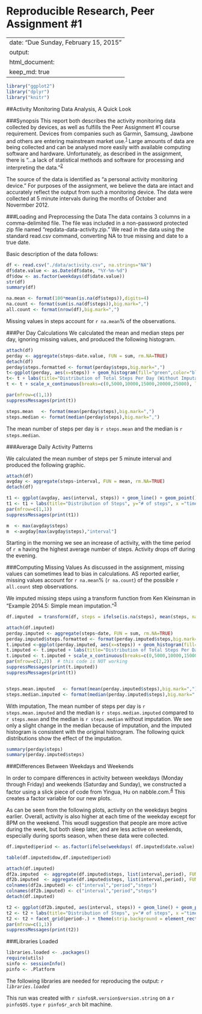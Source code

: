 Reproducible Research, Peer Assignment #1
=========================================
---
date: "Due Sunday, February 15, 2015"
output: 
  html_document:
    keep_md: true
---

```r
library("ggplot2")
library("dplyr")
library("knitr")
```


##Activity Monitoring Data Analysis, A Quick Look

###Synopsis
This report both describes the activity monitoring data collected by devices, as well as fulfills the Peer Assignment #1 course requirement.  Devices from companies such as Garmin, Samsung, Jawbone and others are entering mainstream market use.<sup>[1][1]</sup>  Large amounts of data are being collected and can be analysed more easily with available computing software and hardware.  Unfortunately, as described in the assignment, there is "...a lack of statistical methods and software for processing and interpreting the data."<sup>[2][2]</sup> 

The source of the data is identified as "a personal activity monitoring device."  For purposes of the assignment, we believe the data are intact and accurately reflect the output from such a monitoring device.  The data were collected at 5 minute intervals during the months of October and Novermber 2012.

###Loading and Preprocessing the Data
The data contains 3 columns in a comma-delimited file.  The file was included in a non-password protected zip file named "repdata-data-activity.zip." We read in the data using the standard read.csv command, converting NA to true missing and date to a true date.  

Basic description of the data follows:
```r
df <- read.csv("./data/activity.csv", na.strings="NA")
df$date.value <- as.Date(df$date, "%Y-%m-%d")
df$dow <- as.factor(weekdays(df$date.value))
str(df)
summary(df)
```

```r
na.mean <- format(100*mean(is.na(df$steps)),digits=4)
na.count <- format(sum(is.na(df$steps)),big.mark=",")
all.count <- format(nrow(df),big.mark=",")
```
Missing values in steps account for `r na.mean`% of the observations.


###Per Day Calculations
We calculated the mean and median steps per day, ignoring missing values, and produced the following histogram.

```r
attach(df)
perday <- aggregate(steps~date.value, FUN = sum, rm.NA=TRUE)
detach(df)
perday$steps.formatted <- format(perday$steps,big.mark=",")
t<-ggplot(perday, aes(x=steps)) + geom_histogram(fill="green",color="black",) 
t<- t + labs(title="Distribution of Total Steps Per Day (Without Imputation)", y="# of days", x ="steps taken") + scale_y_continuous(breaks=seq(c(0:10))) 
t <- t + scale_x_continuous(breaks=c(0,5000,10000,15000,20000,25000), labels=c("0","5,000","10,000","15000","20,000","25000"))

par(mfrow=c(1,1))
suppressMessages(print(t))

steps.mean   <- format(mean(perday$steps),big.mark=",")
steps.median <- format(median(perday$steps),big.mark=",")
```

The mean number of steps per day is `r steps.mean` and the median is `r steps.median`.


###Average Daily Activity Patterns

We calculated the mean number of steps per 5 minute interval and produced the following graphic.  

```r
attach(df)
avgday <- aggregate(steps~interval, FUN = mean, rm.NA=TRUE)
detach(df)

t1 <- ggplot(avgday, aes(interval, steps)) + geom_line() + geom_point()
t1 <- t1 + labs(title="Distribution of Steps", y="# of steps", x ="time of day") + scale_x_continuous(breaks=c(0,400,800,1200,1600,2000,2400),labels=c("12:01 AM","4 AM","8 AM","Noon","4 PM","8 PM","11:59PM"))
par(mfrow=c(1,1))
suppressMessages(print(t1))

m  <- max(avgday$steps)
m  <-avgday[max(avgday$steps),"interval"]
```

Starting in the morning we see an increase of activity, with the time period of `r m` having the highest average number of steps.  Activity drops off during the evening.

###Computing Missing Values
As discussed in the assignment, missing values can sometimes lead to bias in calculations.  AS reported earlier, missing values account for `r na.mean`% (`r na.count`) of the possible `r all.count` step observations.

We imputed missing steps using a transform function from Ken Kleinsman in "Example 2014.5: Simple mean imputation."<sup>[3][3]</sup>


```r
df.imputed  = transform(df, steps = ifelse(is.na(steps), mean(steps, na.rm=TRUE), steps))
```

```r
attach(df.imputed)
perday.imputed <- aggregate(steps~date, FUN = sum, rm.NA=TRUE)
perday.imputed$steps.formatted <- format(perday.imputed$steps,big.mark=",")
t.imputed <-ggplot(perday.imputed, aes(x=steps)) + geom_histogram(fill="green",color="black",)
t.imputed <- t.imputed + labs(title="Distribution of Total Steps Per Day (With Imputation)", y="# of days", x ="steps taken") + scale_y_continuous(breaks=seq(c(0:10))) 
t.imputed <- t.imputed + scale_x_continuous(breaks=c(0,5000,10000,15000,20000,25000), labels=c("0","5,000","10,000","15000","20,000","25000"))
par(mfrow=c(2,2))  # this code is NOT working
suppressMessages(print(t.imputed))
suppressMessages(print(t))


steps.mean.imputed   <- format(mean(perday.imputed$steps),big.mark=",")
steps.median.imputed <- format(median(perday.imputed$steps),big.mark=",")
```

With imputation, The mean number of steps per day is `r steps.mean.imputed` and the median is `r steps.median.imputed` compared to `r steps.mean` and the median is `r steps.median` without imputation.  We see only a slight change in the median because of imputation, and the imputed histogram is consistent with the original histrogram.  The following quick distributions show the effect of the imputation.

```r
summary(perday$steps)
summary(perday.imputed$steps)
```

###Differences Between Weekdays and Weekends

In order to compare differences in activity between weekdays (Monday through Friday) and weekends (Saturday and Sunday), we constructed a factor using a slick piece of code from Yingua, Hu on nabble.com.<sup>[4][4]</sup>  This creates a factor variable for our new plots.

As can be seen from the following plots, activity on the weekdays begins earlier.  Overall, activity is also higher at each time of the weekday except for 8PM on the weekend.  This woudl suggestion that people are more active during the week, but both sleep later, and are less active on weekends, especially during sports season, when these data were collected.

```r

df.imputed$period <- as.factor(ifelse(weekdays( df.imputed$date.value) %in% c("Saturday","Sunday"), "Weekend", "Weekday")) 

table(df.imputed$dow,df.imputed$period)
```

```r
attach(df.imputed)
df2a.imputed  <- aggregate(df.imputed$steps, list(interval,period), FUN=sum)
df2b.imputed  <- aggregate(df.imputed$steps, list(interval,period), FUN=mean)
colnames(df2a.imputed) <- c("interval","period","steps")
colnames(df2b.imputed) <- c("interval","period","steps")
detach(df.imputed)

t2 <- ggplot(df2b.imputed, aes(interval, steps)) + geom_line() + geom_point() # the color is not working
t2 <- t2 + labs(title="Distribution of Steps", y="# of steps", x ="time of day") + scale_x_continuous(breaks=c(0,400,800,1200,1600,2000,2400),labels=c("12:01 AM","4 AM","8 AM","Noon","4 PM","8 PM","11:59PM"))
t2 <- t2 + facet_grid(period~.) + theme(strip.background = element_rect(fill="pink"))
par(mfrow=c(1,1))
suppressMessages(print(t2))
```

###Libraries Loaded  
```r
libraries.loaded <- .packages()
require(utils)
sinfo <- sessionInfo()
pinfo <- .Platform
```

The following libraries are needed for reproducing the output: *`r libraries.loaded`*

This run was created with `r sinfo$R.version$version.string` on a `r pinfo$OS.type` `r pinfo$r_arch` bit machine.


<!---
References
---> 
[1]: http://www.cnet.com/topics/wearable-tech/best-wearable-tech/  
[2]: https://class.coursera.org/repdata-011/human_grading/view/courses/973512/assessments/3/submissions   
[3]: http://www.r-bloggers.com/example-2014-5-simple-mean-imputation/
[4]: http://r.789695.n4.nabble.com/Summing-daily-values-by-weekday-and-weekend-td3685732.html
